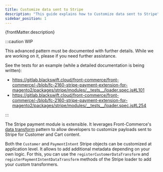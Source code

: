 ```yaml
---
title: Customize data sent to Stripe
description: "This guide explains how to Customize data sent to Stripe"
sidebar_position: 1
---
```


<p>{frontMatter.description}</p>

:::caution WIP

<span>
  This advanced pattern must be documented with further details. While we are
  working on it, please <ContactLink /> if you need further assistance.
</span>

See the tests for an example (while a detailed documentation is being written):

- https://gitlab.blackswift.cloud/front-commerce/front-commerce/-/blob/fc-2160-stripe-payment-extension-for-magento2/packages/stripe/modules/__tests__/loader.spec.js#L101
- https://gitlab.blackswift.cloud/front-commerce/front-commerce/-/blob/fc-2160-stripe-payment-extension-for-magento2/packages/stripe/modules/__tests__/loader.spec.js#L254

:::

The Stripe payment module is extensible. It leverages Front-Commerce's
[data transform](/docs/3.x/api-reference/front-commerce-core/makeCustomizableData)
pattern to allow developers to customize payloads sent to Stripe for Customer
and Cart content.

Both the `Customer` and `PaymentIntent` Stripe objects can be customized at
application level. It allows to add additional metadata depending on your own
logic. For this, you can use the `registerCustomerDataTransform` and
`registerPaymentIntentDataTransform` methods of the Stripe loader to add your
custom transformers.
